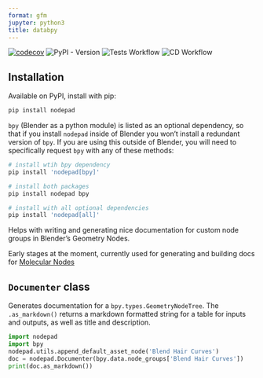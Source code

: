 ```yaml
---
format: gfm
jupyter: python3
title: databpy
---
```



[![codecov](https://codecov.io/gh/BradyAJohnston/nodepad/graph/badge.svg?token=KFuu67hzAz)](https://codecov.io/gh/BradyAJohnston/nodepad)
![PyPI - Version](https://img.shields.io/pypi/v/nodepad)
![Tests Workflow](https://github.com/bradyajohnston/nodepad/actions/workflows/tests.yml/badge.svg)
![CD Workflow](https://github.com/bradyajohnston/nodepad/actions/workflows/ci-cd.yml/badge.svg)

## Installation
Available on PyPI, install with pip:

```bash
pip install nodepad
```

::: {.callout-caution}

`bpy` (Blender as a python module) is listed as an optional dependency, so that if you install `nodepad` inside of Blender you won't install a redundant version of `bpy`. If you are using this outside of Blender, you will need to specifically request `bpy` with any of these methods:
```bash
# install wtih bpy dependency
pip install 'nodepad[bpy]'

# install both packages
pip install nodepad bpy

# install with all optional dependencies
pip install 'nodepad[all]'
```
:::



Helps with writing and generating nice documentation for custom node groups in Blender's Geometry Nodes.

Early stages at the moment, currently used for generating and building docs for [Molecular Nodes](https://bradyajohnston.github.io/MolecularNodes)


## `Documenter` class

Generates documentation for a `bpy.types.GeometryNodeTree`. The `.as_markdown()` returns a markdown formatted string for a table for inputs and outputs, as well as title and description.

```python
import nodepad
import bpy
nodepad.utils.append_default_asset_node('Blend Hair Curves')
doc = nodepad.Documenter(bpy.data.node_groups['Blend Hair Curves'])
print(doc.as_markdown())
```
